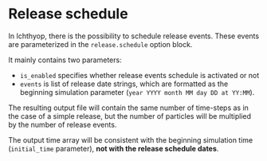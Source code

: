 # Release schedule

In Ichthyop, there is the possibility to schedule release events. These events are parameterized in the `release.schedule` option block.

It mainly contains two parameters:

- `is_enabled` specifies whether release events schedule is activated or not
- `events` is list of release date strings, which are formatted as the beginning simulation parameter (`year YYYY month MM day DD at YY:MM`).

The resulting output file will contain the same number of time-steps as in the case of a simple release, but the number of particles will be
multiplied by the number of release events.

:::{warning}
The output time array will be consistent with the beginning simulation time (`initial_time` parameter), **not with the release schedule dates**.
:::
